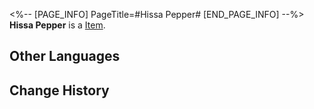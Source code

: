 <%-- [PAGE_INFO]
PageTitle=#Hissa Pepper#
[END_PAGE_INFO] --%>
{{Item Infobox
|id          = 260024
|image       = Item Hissa Pepper.png{{subst:void|<!--$UPLOAD:<<SpriteOutput/ItemFigures/260024.png>-<Item Hissa Pepper.png>-<Item Icons>>-->}}
|type        = 
|invCategory = 
|rarity      = 2
|effect      = 
|description = Normal Ingredients &mdash; Fruits and vegetables that can be used for cooking dishes
|source1     = [[Farm Planting Rewards]]
}}
{{Description|Named after the "Hiss-Ha Hiss-Ha" sounds made by fairies who tasted it. After years of mutual adaptation, fairies finally stopped eating the Hissa Peppers whole and instead began chopping them up to use as seasoning.}}
'''Hissa Pepper''' is a [[Item]].

==Other Languages==
{{Other Languages
|en   = Hissa Pepper
|zhs  = 嘶哈椒
|zht  = 吐舌頭椒
|ja   = ヒーヒーペッパー
|ko   = 습하 고추
|es   = Chile pica-pica
|fr   = Piment Hissa
|ru   = Шипящий перец
|th   = พริกซี้ดซ้าด
|vi   = Ớt Hít Hà
|de   = Hissa-Chili
|id   = Cabai Huha
|pt   = Pimenta Hissa
}}

==Change History==
{{Change History|3.5}}